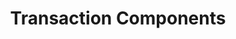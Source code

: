 ---
title: Transaction Components
description: Components for handling blockchain transactions with status tracking and notifications.
index: true
---